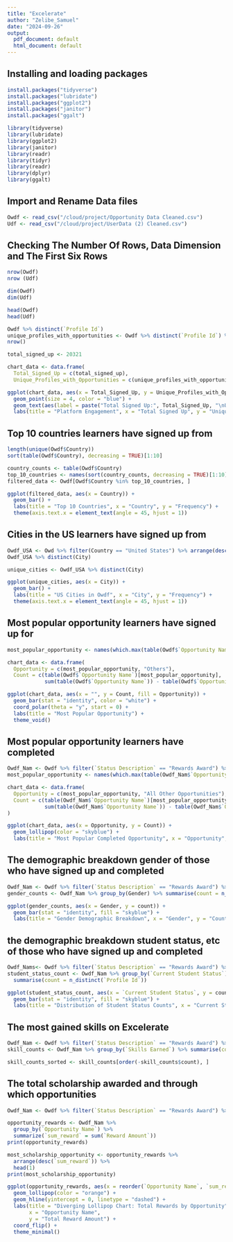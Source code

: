 ```yaml
---
title: "Excelerate"
author: "Zelibe_Samuel"
date: "2024-09-26"
output:
  pdf_document: default
  html_document: default
---
```


## Installing and loading packages
```r
install.packages("tidyverse")
install.packages("lubridate")
install.packages("ggplot2")
install.packages("janitor")
install.packages("ggalt")
```

```r
library(tidyverse)
library(lubridate)
library(ggplot2)
library(janitor)
library(readr)
library(tidyr)
library(readr)
library(dplyr)
library(ggalt)
```

## Import and Rename Data files

```r
Owdf <- read_csv("/cloud/project/Opportunity Data Cleaned.csv")
Udf <- read_csv("/cloud/project/UserData (2) Cleaned.csv")
```

## Checking The Number Of Rows, Data Dimension and The First Six Rows 

```r
nrow(Owdf)
nrow (Udf)
```
```r
dim(Owdf)
dim(Udf)
```
```r
head(Owdf)
head(Udf)
```

```r
Owdf %>% distinct(`Profile Id`)
unique_profiles_with_opportunities <- Owdf %>% distinct(`Profile Id`) %>% 
nrow()
```
```r
total_signed_up <- 20321

chart_data <- data.frame(
  Total_Signed_Up = c(total_signed_up),
  Unique_Profiles_with_Opportunities = c(unique_profiles_with_opportunities))

ggplot(chart_data, aes(x = Total_Signed_Up, y = Unique_Profiles_with_Opportunities)) +
  geom_point(size = 4, color = "blue") +
  geom_text(aes(label = paste("Total Signed Up:", Total_Signed_Up, "\nUnique Profiles with Opportunities:", Unique_Profiles_with_Opportunities)), vjust = -1) +
  labs(title = "Platform Engagement", x = "Total Signed Up", y = "Unique Profiles with Opportunities")
```
##  Top 10 countries learners have signed up from
```r
length(unique(Owdf$Country))
sort(table(Owdf$Country), decreasing = TRUE)[1:10]
```

```r
country_counts <- table(Owdf$Country)
top_10_countries <- names(sort(country_counts, decreasing = TRUE)[1:10])
filtered_data <- Owdf[Owdf$Country %in% top_10_countries, ]

ggplot(filtered_data, aes(x = Country)) +
  geom_bar() +
  labs(title = "Top 10 Countries", x = "Country", y = "Frequency") +
  theme(axis.text.x = element_text(angle = 45, hjust = 1))
```

## Cities in the US learners have signed up from
```r
Owdf_USA <- Owd %>% filter(Country == "United States") %>% arrange(desc(City))
Owdf_USA %>% distinct(City)
```
```r
unique_cities <- Owdf_USA %>% distinct(City)

ggplot(unique_cities, aes(x = City)) +
  geom_bar() +
  labs(title = "US Cities in Owdf", x = "City", y = "Frequency") +
  theme(axis.text.x = element_text(angle = 45, hjust = 1))
```

## Most popular opportunity learners have signed up for

```r
most_popular_opportunity <- names(which.max(table(Owdf$`Opportunity Name`)))

chart_data <- data.frame(
  Opportunity = c(most_popular_opportunity, "Others"),
  Count = c(table(Owdf$`Opportunity Name`)[most_popular_opportunity],
            sum(table(Owdf$`Opportunity Name`)) - table(Owdf$`Opportunity Name`)[most_popular_opportunity]))

ggplot(chart_data, aes(x = "", y = Count, fill = Opportunity)) +
  geom_bar(stat = "identity", color = "white") +
  coord_polar(theta = "y", start = 0) +
  labs(title = "Most Popular Opportunity") +
  theme_void()
```

## Most popular opportunity learners have completed

```r

Owdf_Nam <- Owdf %>% filter(`Status Description` == "Rewards Award") %>% arrange(desc(`Opportunity Name`))
most_popular_opportunity <- names(which.max(table(Owdf_Nam$`Opportunity Name`)))
```

```r
chart_data <- data.frame(
  Opportunity = c(most_popular_opportunity, "All Other Opportunities"),
  Count = c(table(Owdf_Nam$`Opportunity Name`)[most_popular_opportunity],
            sum(table(Owdf_Nam$`Opportunity Name`)) - table(Owdf_Nam$`Opportunity Name`)[most_popular_opportunity])
)

ggplot(chart_data, aes(x = Opportunity, y = Count)) +
  geom_lollipop(color = "skyblue") +
  labs(title = "Most Popular Completed Opportunity", x = "Opportunity", y = "Count")
```

## The demographic breakdown gender of those who have signed up and completed

```r

Owdf_Nam <- Owdf %>% filter(`Status Description` == "Rewards Award") %>% arrange(desc(`Opportunity Name`))
gender_counts <- Owdf_Nam %>% group_by(Gender) %>% summarise(count = n_distinct(`Profile Id`))
```

```r
ggplot(gender_counts, aes(x = Gender, y = count)) +
  geom_bar(stat = "identity", fill = "skyblue") +
  labs(title = "Gender Demographic Breakdown", x = "Gender", y = "Count")
```

## the demographic breakdown student status, etc of those who have signed up and completed

```r
Owdf_Nams<- Owdf %>% filter(`Status Description` == "Rewards Award") %>% arrange(desc(`Opportunity Name`))
student_status_count <- Owdf_Nam %>% group_by(`Current Student Status`) %>%
  summarise(count = n_distinct(`Profile Id`))
```

```r
ggplot(student_status_count, aes(x = `Current Student Status`, y = count)) +
  geom_bar(stat = "identity", fill = "skyblue") +
  labs(title = "Distribution of Student Status Counts", x = "Current Student Status", y = "Count")
```

## The most gained skills on Excelerate

```r
Owdf_Nam <- Owdf %>% filter(`Status Description` == "Rewards Award") %>% arrange(desc(`Opportunity Name`))
skill_counts <- Owdf_Nam %>% group_by(`Skills Earned`) %>% summarise(count = n_distinct(`Profile Id`))

skill_counts_sorted <- skill_counts[order(-skill_counts$count), ]
```


## The total scholarship awarded and through which opportunities

```r
Owdf_Nam <- Owdf %>% filter(`Status Description` == "Rewards Award") %>% arrange(desc(`Opportunity Name`))

opportunity_rewards <- Owdf_Nam %>%
  group_by(`Opportunity Name`) %>%
  summarize(`sum_reward` = sum(`Reward Amount`))
print(opportunity_rewards)
```

```r
most_scholarship_opportunity <- opportunity_rewards %>%
  arrange(desc(`sum_reward`)) %>%
  head(1)
print(most_scholarship_opportunity)
```

```r
ggplot(opportunity_rewards, aes(x = reorder(`Opportunity Name`, `sum_reward`), y = `sum_reward`)) +
  geom_lollipop(color = "orange") +
  geom_hline(yintercept = 0, linetype = "dashed") +
  labs(title = "Diverging Lollipop Chart: Total Rewards by Opportunity",
       x = "Opportunity Name",
       y = "Total Reward Amount") +
  coord_flip() +
  theme_minimal()
```



